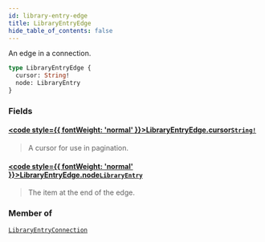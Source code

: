 ```yaml
---
id: library-entry-edge
title: LibraryEntryEdge
hide_table_of_contents: false
---
```








An edge in a connection.

```graphql
type LibraryEntryEdge {
  cursor: String!
  node: LibraryEntry
}
```


### Fields

#### [<code style={{ fontWeight: 'normal' }}>LibraryEntryEdge.<b>cursor</b></code>](#)<Bullet />[`String!`](/docs/graphql-api/beta/reference/scalars/string) <Badge class="secondary" text="non-null"/> <Badge class="secondary" text="scalar"/>
> A cursor for use in pagination.
> 

#### [<code style={{ fontWeight: 'normal' }}>LibraryEntryEdge.<b>node</b></code>](#)<Bullet />[`LibraryEntry`](/docs/graphql-api/beta/reference/objects/library-entry) <Badge class="secondary" text="object"/>
> The item at the end of the edge.
> 



### Member of

[`LibraryEntryConnection`](/docs/graphql-api/beta/reference/objects/library-entry-connection)  <Badge class="secondary" text="object"/>



